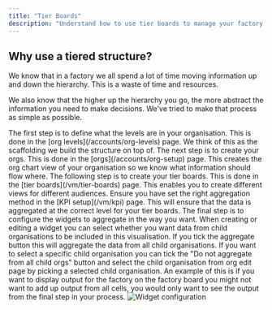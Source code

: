 ```yaml
---
title: "Tier Boards"
description: "Understand how to use tier boards to manage your factory operations"
---
```


## Why use a tiered structure?

We know that in a factory we all spend a lot of time moving information up and down the hierarchy. This is a waste of time and resources.

We also know that the higher up the hierarchy you go, the more abstract the information you need to make decisions. We've tried to make that process as simple as possible.

<Steps>
  <Step title="Create your org levels">
  The first step is to define what the levels are in your organisation. This is done in the [org levels](/accounts/org-levels) page. We think of this as the scaffolding we build the structure on top of.
  </Step>
  <Step title="Create your orgs">
  The next step is to create your orgs. This is done in the [orgs](/accounts/org-setup) page. This creates the org chart view of your organisation so we know what information should flow where.
  </Step>
  <Step title="Create your tier boards">
  The following step is to create your tier boards. This is done in the [tier boards](/vm/tier-boards) page. This enables you to create different views for different audiences.
  </Step>
  <Step title="Widget configuration">
  <Warning>
  Ensure you have set the right aggregation method in the [KPI setup](/vm/kpi) page. This will ensure that the data is aggregated at the correct level for your tier boards.
  </Warning>
The final step is to configure the widgets to aggregate in the way you want. When creating or editing a widget you can select whether you want data from child organisations to be included in this visualisation.
If you tick the aggregate button this will aggregate the data from all child organisations. If you want to select a specific child organisation you can tick the "Do not aggregate from all child orgs" button and select the child organisation from org edit page by picking a selected child organisation.
An example of this is if you want to display output for the factory on the factory board you might not want to add up output from all cells, you would only want to see the output from the final step in your process.
<img src="/images/vm/widget_editor.png" alt="Widget configuration" className="rounded-lg border-2 border-gray-200 shadow-lg" />
  </Step>
</Steps>
